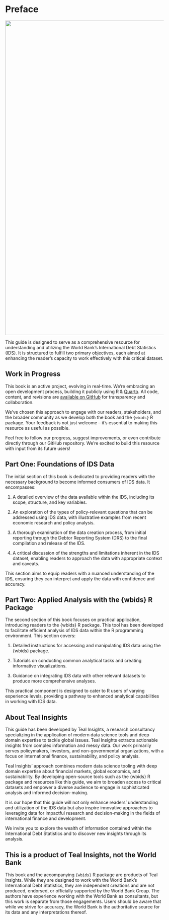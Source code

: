 # Preface {.unnumbered}

![](teal_insights_logo.png){fig-alt="Teal Insights Logo" fig-align="center" width="1000"}

This guide is designed to serve as a comprehensive resource for understanding and utilizing the World Bank's International Debt Statistics (IDS). It is structured to fulfill two primary objectives, each aimed at enhancing the reader's capacity to work effectively with this critical dataset.

::: callout-note
## Work in Progress

This book is an active project, evolving in real-time. We're embracing an open development process, building it publicly using R & [Quarto](https://quarto.org/). All code, content, and revisions are [available on GitHub](https://github.com/Teal-Insights/teal_insights_guide_to_wbids) for transparency and collaboration.

We've chosen this approach to engage with our readers, stakeholders, and the broader community as we develop both the book and the `{wbids}` R package. Your feedback is not just welcome – it's essential to making this resource as useful as possible.

Feel free to follow our progress, suggest improvements, or even contribute directly through our GitHub repository. We're excited to build this resource with input from its future users!
:::

## Part One: Foundations of IDS Data

The initial section of this book is dedicated to providing readers with the necessary background to become informed consumers of IDS data. It encompasses:

1.  A detailed overview of the data available within the IDS, including its scope, structure, and key variables.

2.  An exploration of the types of policy-relevant questions that can be addressed using IDS data, with illustrative examples from recent economic research and policy analysis.

3.  A thorough examination of the data creation process, from initial reporting through the Debtor Reporting System (DRS) to the final compilation and release of the IDS.

4.  A critical discussion of the strengths and limitations inherent in the IDS dataset, enabling readers to approach the data with appropriate context and caveats.

This section aims to equip readers with a nuanced understanding of the IDS, ensuring they can interpret and apply the data with confidence and accuracy.

## Part Two: Applied Analysis with the {wbids} R Package

The second section of this book focuses on practical application, introducing readers to the {wbids} R package. This tool has been developed to facilitate efficient analysis of IDS data within the R programming environment. This section covers:

1.  Detailed instructions for accessing and manipulating IDS data using the {wbids} package.

2.  Tutorials on conducting common analytical tasks and creating informative visualizations.

3.  Guidance on integrating IDS data with other relevant datasets to produce more comprehensive analyses.

This practical component is designed to cater to R users of varying experience levels, providing a pathway to enhanced analytical capabilities in working with IDS data.

## About Teal Insights

This guide has been developed by Teal Insights, a research consultancy specializing in the application of modern data science tools and deep domain expertise to tackle global issues. Teal Insights extracts actionable insights from complex information and messy data. Our work primarily serves policymakers, investors, and non-governmental organizations, with a focus on international finance, sustainability, and policy analysis.

Teal Insights' approach combines modern data science tooling with deep domain expertise about financial markets, global economics, and sustainability. By developing open-source tools such as the {wbids} R package and resources like this guide, we aim to broaden access to critical datasets and empower a diverse audience to engage in sophisticated analysis and informed decision-making.

It is our hope that this guide will not only enhance readers' understanding and utilization of the IDS data but also inspire innovative approaches to leveraging data for impactful research and decision-making in the fields of international finance and development.

We invite you to explore the wealth of information contained within the International Debt Statistics and to discover new insights through its analysis.

::: callout-note
## This is a product of Teal Insights, not the World Bank

This book and the accompanying `{wbids}` R package are products of Teal Insights. While they are designed to work with the World Bank's International Debt Statistics, they are independent creations and are not produced, endorsed, or officially supported by the World Bank Group. The authors have experience working with the World Bank as consultants, but this work is separate from those engagements. Users should be aware that while we strive for accuracy, the World Bank is the authoritative source for its data and any interpretations thereof.
:::
